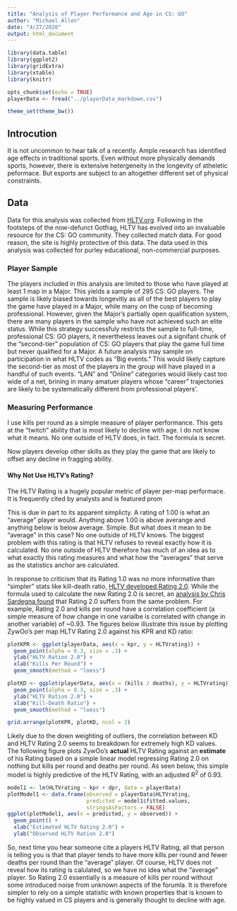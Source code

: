 ```yaml
---
title: "Analysis of Player Performance and Age in CS: GO"
author: "Michael Allen"
date: "4/27/2020"
output: html_document
---
```


```r
library(data.table)
library(ggplot2)
library(gridExtra)
library(xtable)
library(knitr)

opts_chunk$set(echo = TRUE)
playerData <- fread("../playerData_markdown.csv")

theme_set(theme_bw())
```

## Introcution

It is not uncommon to hear talk of a recently. Ample research has identified age effects in traditional sports. Even without more physically demands sports, however, there is extensive hetergeneity in the longevity of atheletic peformace. But esports are subject to an altogether different set of physical constraints. 

## Data

Data for this analysis was collected from [HLTV.org](http:s//www.HLTV.org). Following in the footsteps of the now-defunct Gotfrag, HLTV has evolved into an invaluable resource for the CS: GO community. They collected match data. For good reason, the site is highly protective of this data. The data used in this analysis was collected for purley educational, non-commercial purposes.


### Player Sample
The players included in this analysis are limited to those who have played at least 1 map in a Major. This yields a sample of 295 CS: GO players. The sample is likely biased towards longevitiy as all of the best players to play the game have played in a Major, while many on the cusp of becoming professional. However, given the Major's partially open qualification system, there are many players in the sample who have not achieved such an elite status. While this strategy successfuly restricts the sample to full-time, professional CS: GO players, it nevertheless leaves out a signifant chunk of the "second-tier" population of CS: GO players that play the game full time but never qualified for a Major. A future analysis may sample on participation in what HLTV codes as "Big events." This would likely capture the second-tier as most of the players in the group will have played in a handful of such events. "LAN" and "Online" categories would likely cast too wide of a net, brining in many amatuer players whose "career" trajectories are likely to be systematically different from professional players'.

### Measuring Performance
I use kills per round as a simple measure of player performance. This gets at the "twitch" ability that is most likely to decline with age. I do not know what it means. No one outside of HLTV does, in fact. The formula is secret.

Now players develop other skills as they play the game that are likely to offset any decline in fragging ability.

#### Why Not Use HLTV's Rating?

The HLTV Rating is a hugely popular metric of player per-map performace. It is frequently cited by analysts and is featured prom

This is due in part to its apparent simplicty. A rating of 1.00 is what an "average" player would. Anything above 1.00 is above averange and anything below is below average. Simple. But what does it mean to be "average" in this case? No one outside of HLTV knows. The biggest problem with this rating is that HLTV refuses to reveal exactly how it is calculated. No one outside of HLTV therefore has much of an idea as to what exactly this rating measures and what how the "averages" that serve as the statistics anchor are calculated.

In response to criticism that its Rating 1.0 was no more informative than "simpler" stats like kill-death ratio, [HLTV developed Rating 2.0](https://www.hltv.org/news/20695/introducing-rating-20). While the formula used to calculate the new Rating 2.0 is secret, an [analysis by Chris Sardegna found](https://chrissardegna.com/blog/problems-with-csgo-rating-systems/) that Rating 2.0 suffers from the same problem. For example, Rating 2.0 and kills per round have a correlation coefficient (a simple measure of how change in one varialbe is correlated with change in another variable) of ~0.93. The figures below illustrate this issue by plotting ZywOo's per map HLTV Rating 2.0 against his KPR and KD ratio:

```r
plotKPR <- ggplot(playerData, aes(x = kpr, y = HLTVrating)) +
  geom_point(alpha = 0.3, size = .3) +
  ylab("HLTV Ration 2.0") +
  xlab("Kills Per Round") +
  geom_smooth(method = "loess")

plotKD <- ggplot(playerData, aes(x = (kills / deaths), y = HLTVrating)) +
  geom_point(alpha = 0.3, size = .3) +
  ylab("HLTV Ration 2.0") +
  xlab("Kill-Death Ratio") +
  geom_smooth(method = "loess")

grid.arrange(plotKPR, plotKD, ncol = 2)
```

Likely due to the down weighting of outliers, the correlation between KD and HLTV Rating 2.0 seems to breakdown for extremely high KD values. The following figure plots ZywOo's **actual** HLTV Rating against an **estimate** of his Rating based on a simple linear model regressing Rating 2.0 on nothing but kills per round and deaths per round. As seen below, this simple model is highly predictive of the HLTV Rating, with an adjusted R^2^ of 0.93.

```r
model1 <- lm(HLTVrating ~ kpr + dpr, data = playerData)
plotModel1 <- data.frame(observed = playerData$HLTVrating, 
                         predicted = model1$fitted.values,
                         stringsAsFactors = FALSE)
ggplot(plotModel1, aes(x = predicted, y = observed)) +
  geom_point() +
  xlab("Estimated HLTV Rating 2.0") +
  ylab("Observed HLTV Ration 2.0")
```
So, next time you hear someone cite a players HLTV Rating, all that person is telling you is that that player tends to have more kills per round and fewer deaths per round than the "average" player. Of course, HLTV does not reveal how its rating is calulated, so we have no idea what the "average" player. So Rating 2.0 essentially is a measure of kills per round without some introduced noise from unknown aspects of the forumla. It is therefore simpler to rely on a simple statistic with known properties that is known to be highly valued in CS players and is generally thought to decline with age.